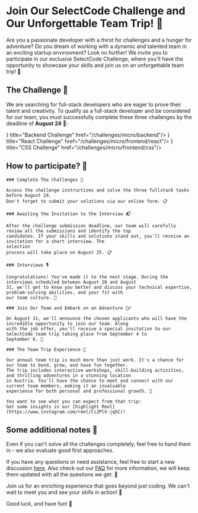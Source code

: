 
# Join Our SelectCode Challenge and Our Unforgettable Team Trip! 🌟

Are you a passionate developer with a thirst for challenges and a hunger for adventure? Do you dream of working with
a dynamic and talented team in an exciting startup environment? Look no further! We invite you to participate in our
exclusive SelectCode Challenge, where you'll have the opportunity to showcase your skills and join us on an
unforgettable team trip! 🎉

## The Challenge 🧩

We are searching for full-stack developers who are eager to prove their talent and creativity. To qualify as a
full-stack developer and be considered for our team, you must successfully complete these three challenges by the
deadline of **August 24** 📅:

<Cards>
    <Card icon={<CardsIcon/>} title="Backend Challenge" href="/challenges/micro/backend"/>
    <Card icon={<CardsIcon/>} title="React Challenge" href="/challenges/micro/frontend/react"/>
    <Card icon={<CardsIcon/>} title="CSS Challenge" href="/challenges/micro/frontend/css"/>
</Cards>

## How to participate? 🎯

<Steps>

    ### Complete The Challenges 🧩

    Access the challenge instructions and solve the three fullstack tasks before August 24.
    Don't forget to submit your solutions via our online form. 📋

    ### Awaiting the Invitation to the Interview 📬

    After the challenge submission deadline, our team will carefully review all the submissions and identify the top
    candidates. If your skills and solutions stand out, you'll receive an invitation for a short interview. The
    selection
    process will take place on August 25. 📋

    ### Interviews 🎙️

    Congratulations! You've made it to the next stage. During the interviews scheduled between August 28 and August
    31, we'll get to know you better and discuss your technical expertise, problem-solving abilities, and your fit with
    our team culture. 💼

    ### Join Our Team and Embark on an Adventure 🏄‍♂️

    On August 31, we'll announce the chosen applicants who will have the incredible opportunity to join our team. Along
    with the job offer, you'll receive a special invitation to our SelectCode team trip taking place from September 4 to
    September 6. 💌

    ### The Team Trip Experience 🎉

    Our annual team trip is much more than just work. It's a chance for our team to bond, grow, and have fun together.
    The trip includes interactive workshops, skill-building activities, and thrilling adventures in a stunning location
    in Austria. You'll have the chance to meet and connect with our current team members, making it an invaluable
    experience for both personal and professional growth. 🌈

    You want to see what you can expect from that trip:
    Get some insights in our [highlight Reel](https://www.instagram.com/reel/Ci2PlV-jqhC)!

</Steps>

## Some additional notes 🚀

Even if you can't solve all the challenges completely, feel free to hand them in - we also evaluate good first approaches.

If you have any questions or need assistance, feel free to start a new discussion
[here](https://github.com/SelectCode/apply/discussions). Also check out our [FAQ](/faq) for more information, we
will keep them updated with all the questions we get. 📧

Join us for an enriching experience that goes beyond just coding. We can't wait to meet you and see your skills in action! 🤩

Good luck, and have fun! 🤞